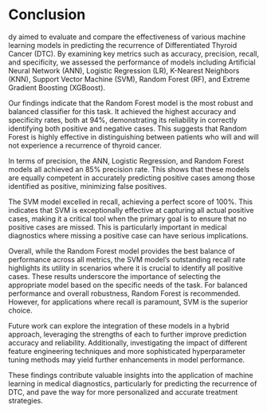 # Conclusion

dy aimed to evaluate and compare the effectiveness of various machine learning models in predicting the recurrence of Differentiated Thyroid Cancer (DTC). By examining key metrics such as accuracy, precision, recall, and specificity, we assessed the performance of models including Artificial Neural Network (ANN), Logistic Regression (LR), K-Nearest Neighbors (KNN), Support Vector Machine (SVM), Random Forest (RF), and Extreme Gradient Boosting (XGBoost).

Our findings indicate that the Random Forest model is the most robust and balanced classifier for this task. It achieved the highest accuracy and specificity rates, both at $94\%$, demonstrating its reliability in correctly identifying both positive and negative cases. This suggests that Random Forest is highly effective in distinguishing between patients who will and will not experience a recurrence of thyroid cancer.

In terms of precision, the ANN, Logistic Regression, and Random Forest models all achieved an $85\%$ precision rate. This shows that these models are equally competent in accurately predicting positive cases among those identified as positive, minimizing false positives.

The SVM model excelled in recall, achieving a perfect score of $100\%$. This indicates that SVM is exceptionally effective at capturing all actual positive cases, making it a critical tool when the primary goal is to ensure that no positive cases are missed. This is particularly important in medical diagnostics where missing a positive case can have serious implications.

Overall, while the Random Forest model provides the best balance of performance across all metrics, the SVM model's outstanding recall rate highlights its utility in scenarios where it is crucial to identify all positive cases. These results underscore the importance of selecting the appropriate model based on the specific needs of the task. For balanced performance and overall robustness, Random Forest is recommended. However, for applications where recall is paramount, SVM is the superior choice.

Future work can explore the integration of these models in a hybrid approach, leveraging the strengths of each to further improve prediction accuracy and reliability. Additionally, investigating the impact of different feature engineering techniques and more sophisticated hyperparameter tuning methods may yield further enhancements in model performance. 

These findings contribute valuable insights into the application of machine learning in medical diagnostics, particularly for predicting the recurrence of DTC, and pave the way for more personalized and accurate treatment strategies.